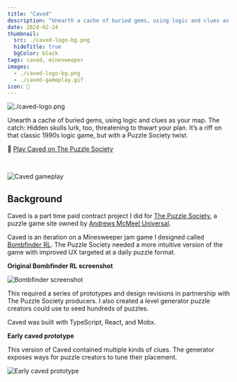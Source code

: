 ```yaml
---
title: "Caved"
description: "Unearth a cache of buried gems, using logic and clues as your map. The catch: Hidden skulls lurk, too, threatening to thwart your plan."
date: 2024-02-24
thumbnail:
  src: ./caved-logo-bg.png
  hideTitle: true
  bgColor: black
tags: caved, minesweeper
images:
  - ./caved-logo-bg.png
  - ./caved-gameplay.gif
icon: 💎
---
```


![./caved-logo.png](./caved-logo.png)

Unearth a cache of buried gems, using logic and clues as your map. The catch: Hidden skulls lurk, too, threatening to thwart your plan. It’s a riff on that classic 1990s logic game, but with a Puzzle Society twist.

💎 [Play Caved on The Puzzle Society](https://www.puzzlesociety.com/logic-puzzles/caved)

<br />

![Caved gameplay](./caved-gameplay.gif)

## Background

Caved is a part time paid contract project I did for [The Puzzle Society](https://www.puzzlesociety.com/), a puzzle game site owned by [Andrews McMeel Universal](https://www.andrewsmcmeel.com/).

Caved is an iteration on a Minesweeper jam game I designed called [Bombfinder RL](https://rmkubik.itch.io/bombfinder). The Puzzle Society needed a more intuitive version of the game with improved UX targeted at a daily puzzle format.

**Original Bombfinder RL screenshot**

![Bombfinder screenshot](./bombfinder-screenshot.png)

This required a series of prototypes and design revisions in partnership with The Puzzle Society producers. I also created a level generator puzzle creators could use to seed hundreds of puzzles.

Caved was built with TypeScript, React, and Mobx.

**Early caved prototype**

This version of Caved contained multiple kinds of clues. The generator exposes ways for puzzle creators to tune their placement.

![Early caved prototype](./caved-proto-all-revealed.png)
